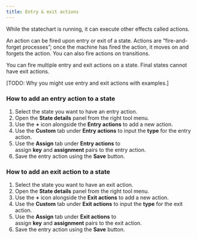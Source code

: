 ```yaml
---
title: Entry & exit actions
---
```


While the statechart is running, it can execute other effects called actions.

An action can be fired upon entry or exit of a state. Actions are “fire-and-forget processes”; once the machine has fired the action, it moves on and forgets the action. You can also fire actions on transitions.

You can fire multiple entry and exit actions on a state. Final states cannot have exit actions.

[TODO: Why you might use entry and exit actions with examples.]

### How to add an entry action to a state

1. Select the state you want to have an entry action.
2. Open the **State details** panel from the right tool menu.
3. Use the **+** icon alongside the **Entry actions** to add a new action.
4. Use the **Custom** tab under **Entry actions** to input the **type** for the entry action.
5. Use the **Assign** tab under **Entry actions** to assign **key** and **assignment** pairs to the entry action.
6. Save the entry action using the **Save** button.

### How to add an exit action to a state

1. Select the state you want to have an exit action.
2. Open the **State details** panel from the right tool menu.
3. Use the **+** icon alongside the **Exit actions** to add a new action.
4. Use the **Custom** tab under **Exit actions** to input the **type** for the exit action.
5. Use the **Assign** tab under **Exit actions** to assign **key** and **assignment** pairs to the exit action.
6. Save the entry action using the **Save** button.
